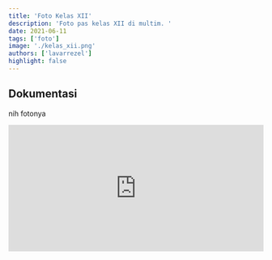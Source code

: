 ```yaml
---
title: 'Foto Kelas XII'
description: 'Foto pas kelas XII di multim. '
date: 2021-06-11
tags: ['foto']
image: './kelas_xii.png'
authors: ['lavarrezel']
highlight: false
---
```


## Dokumentasi
nih fotonya
<iframe
  frameBorder="0"
  height="250"
  src="https://drive.google.com/embeddedfolderview?id=1dr3K6JJBkom-cvOoi0XX2eF2OorFygA6#grid"
  width="100%"
></iframe>


